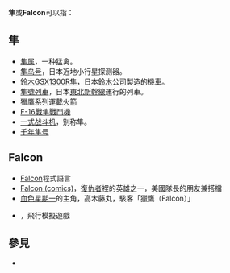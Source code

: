 '''隼'''或'''Falcon'''可以指：

==隼==
* [[隼属|隼属]]，一种猛禽。
* [[隼鸟号|隼鸟号]]，日本近地小行星探测器。
* [[鈴木GSX1300R隼|鈴木GSX1300R隼]]，日本[[鈴木公司|鈴木公司]]製造的機車。
* [[隼號列車|隼號列車]]，日本[[東北新幹線|東北新幹線]]運行的列車。
* [[獵鷹系列運載火箭|獵鷹系列運載火箭]]
* [[F-16戰隼戰鬥機|F-16戰隼戰鬥機]]
* [[一式战斗机|一式战斗机]]，别称隼。
* [[千年隼号|千年隼号]]

==Falcon==
*[[Falcon|Falcon]]程式語言
*[[猎鹰_(漫画)|Falcon (comics)]]，[[復仇者|復仇者]]裡的英雄之一，美國隊長的朋友兼搭檔
*[[血色星期一|血色星期一]]的主角，高木藤丸，駭客「獵鷹（Falcon）」
*{{link-en|Falcon (video game series)|Falcon (video game series)}}，飛行模擬遊戲

== 參見 ==
* {{Lookfrom|隼}}

{{disambig|Cat=一字消歧义|Zhun隼}}
